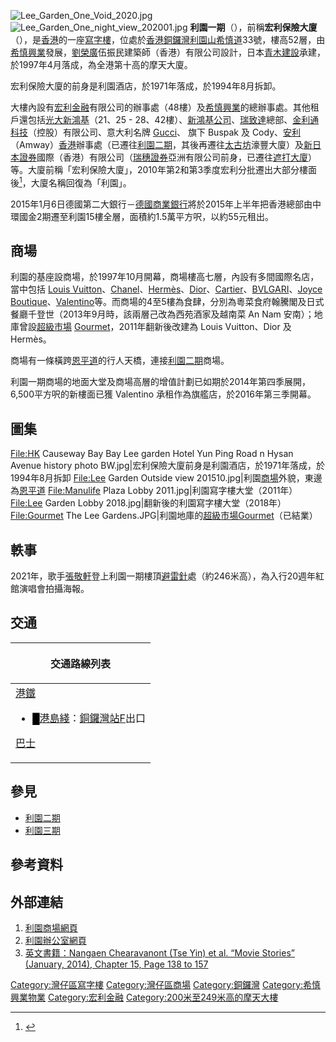 {{Infobox_housinghk | name = Lee Garden One <br />利園一期
| logo= Lee Garden One logo.svg
| photo= Manulife Plaza.jpg
| phototitle= 利園大廈（圖中最高大廈）
| address= [[香港|香港]][[銅鑼灣|銅鑼灣]][[利園山|利園山]][[希慎道|希慎道]]33號
| developer= [[希慎興業|希慎興業]]
| manager= 啟勝管理
| use = 辦公室、商場
| blocknumber = 1
| floornumber = 52層
| yearofcompletion = 1997年4月
| former = 利園酒店
| facilities = 店舖、食肆、超級市場
| website = [https://www.leegardens.com.hk/ 利園商場網頁]<BR>[http://offices.leegardens.com.hk/ 利園辦公室網頁]
}}
[[File:Lee_Garden_One_Void_2020.jpg|thumb]]
[[File:Lee_Garden_One_night_view_202001.jpg|thumb]]
'''利園一期'''（{{lang-en|Lee Garden One}}），前稱'''宏利保險大廈'''（{{lang-en|Manulife Plaza}}），是[[香港|香港]]的一座[[寫字樓|寫字樓]]，位處於[[香港|香港]][[銅鑼灣|銅鑼灣]][[利園山|利園山]][[希慎道|希慎道]]33號，樓高52層，由[[希慎興業|希慎興業]]發展，[[劉榮廣|劉榮廣]]伍振民建築師（香港）有限公司設計，日本[[青木建設|青木建設]]承建，於1997年4月落成，為全港第十高的摩天大廈。

宏利保險大廈的前身是利園酒店，於1971年落成，於1994年8月拆卸。

大樓內設有[[宏利金融|宏利金融]]有限公司的辦事處（48樓）及[[希慎興業|希慎興業]]的總辦事處。其他租戶還包括[[光大新鴻基|光大新鴻基]]（21、25 - 28、42樓）、[[新鴻基公司|新鴻基公司]]、[[瑞致達|瑞致達]]總部、[[金利通科技|金利通科技]]（控股）有限公司、意大利名牌 [[Gucci|Gucci]]、{{link-en|APN News & Media|APN News & Media}} 旗下 Buspak 及 Cody、[[安利|安利]]（Amway）[[香港|香港]]辦事處（已遷往[[利園二期|利園二期]]，其後再遷往[[太古坊|太古坊]]濠豐大廈）及[[新日本證券|新日本證券]]國際（香港）有限公司（[[瑞穗證券|瑞穗證券]]亞洲有限公司前身，已遷往[[遮打大廈|遮打大廈]]）等。大廈前稱「宏利保險大廈」，2010年第2和第3季度宏利分批遷出大部分樓面後<ref>{{Cite web |url=http://www.mpfinance.com/htm/Finance/20090519/News/eb_ebf1.htm |title=希慎商舖出租率升 寫字樓跌 |accessdate=2014-10-29 |archive-date=2016-03-04 |archive-url=https://web.archive.org/web/20160304194115/http://www.mpfinance.com/htm/Finance/20090519/News/eb_ebf1.htm |dead-url=no }}</ref>，大廈名稱回復為「利園」。

2015年1月6日德國第二大銀行－[[德國商業銀行|德國商業銀行]]將於2015年上半年把香港總部由中環國金2期遷至利園15樓全層，面積約1.5萬平方呎，以約55元租出。

==商場==
利園的基座設商場，於1997年10月開幕，商場樓高七層，內設有多間國際名店，當中包括 [[Louis_Vuitton|Louis Vuitton]]、[[Chanel|Chanel]]、[[Hermès|Hermès]]、[[Dior|Dior]]、[[Cartier|Cartier]]、[[BVLGARI|BVLGARI]]、[[Joyce_Boutique|Joyce Boutique]]、[[華倫天奴|Valentino]]等。而商場的4至5樓為食肆，分別為粵菜食府翰騰閣及日式餐廳千登世（2013年9月時，該兩層己改為西苑酒家及越南菜 An Nam 安南）；地庫曾設[[超級市場|超級市場]] [[Gourmet|Gourmet]]，2011年翻新後改建為 Louis Vuitton、Dior 及 Hermès。

商場有一條橫跨[[恩平道|恩平道]]的行人天橋，連接[[利園二期|利園二期]]商場。

利園一期商場的地面大堂及商場高層的增值計劃已如期於2014年第四季展開，6,500平方呎的新樓面已獲 Valentino 承租作為旗艦店，於2016年第三季開幕。

==圖集==
<gallery>
File:HK Causeway Bay Bay Lee garden Hotel Yun Ping Road n Hysan Avenue history photo BW.jpg|宏利保險大廈前身是利園酒店，於1971年落成，於1994年8月拆卸
File:Lee Garden Outside view 201510.jpg|利園[[香港商場|商場]]外貌，東邊為[[恩平道|恩平道]]
File:Manulife Plaza Lobby 2011.jpg|利園寫字樓大堂（2011年）
File:Lee Garden Lobby 2018.jpg|翻新後的利園寫字樓大堂（2018年）
File:Gourmet The Lee Gardens.JPG|利園地庫的[[超級市場|超級市場]][[Gourmet|Gourmet]]（已結業）
</gallery>

==軼事==
2021年，歌手[[張敬軒|張敬軒]]登上利園一期樓頂[[避雷針|避雷針]]處（約246米高），為入行20週年紅館演唱會拍攝海報。

==交通==
{| class="mw-collapsible mw-collapsed wikitable" style="background:white; margin: 0 auto; width: auto;" 
! 交通路線列表
|-
|
;[[港鐵|港鐵]]
*<font color="{{港島綫色彩}}">█</font>[[港島綫|港島綫]]：[[銅鑼灣站|銅鑼灣站]]F出口
;[[香港巴士|巴士]]
{{港島巴士簡單列表|2A|2X|5B|5X|8|8P|8X|10|11|15B|23|23B|25|25A|26|76|77|96|592|N8|N8P|N8X}}
{{過海隧道巴士簡單列表|103|107|108|112|117|170|601|603|603A|619|619X|671|673|680|680A|680B|681|681P|690|914|930X|936|948|960|961|962|962B|962X|968|969|N122|N182|N368|N619|N680|N691|N962|N969}}
{{大嶼山巴士簡單列表|A11|E11|E11A|N11}}
|}

==參見==
*[[利園二期|利園二期]]
*[[利園三期|利園三期]]

==參考資料==
{{reflist}}

==外部連結==
{{stack begin}}
{{commonscat|The Lee Gardens, Manulife Plaza}}
{{stack end}}
# [https://www.leegardens.com.hk/ 利園商場網頁]{{Wayback|url=https://www.leegardens.com.hk/ |date=20191215174510 }}
# [http://offices.leegardens.com.hk/ 利園辦公室網頁]{{Wayback|url=http://offices.leegardens.com.hk/ |date=20141029202759 }}
# [https://books.google.com.hk/books?id=kE_eAgAAQBAJ&printsec=frontcover&hl=zh-TW&source=gbs_ge_summary_r&cad=0#v=onepage&q&f=true 英文書籍：Nangaen Chearavanont (Tse Yin) et al. “Movie Stories” (January, 2014), Chapter 15, Page 138 to 157]{{Wayback|url=https://books.google.com.hk/books?id=kE_eAgAAQBAJ&printsec=frontcover&hl=zh-TW&source=gbs_ge_summary_r&cad=0#v=onepage&q&f=true |date=20160304081129 }}

{{希慎興業}}

[[Category:灣仔區寫字樓|Category:灣仔區寫字樓]]
[[Category:灣仔區商場|Category:灣仔區商場]]
[[Category:銅鑼灣|Category:銅鑼灣]]
[[Category:希慎興業物業|Category:希慎興業物業]]
[[Category:宏利金融|Category:宏利金融]]
[[Category:200米至249米高的摩天大樓|Category:200米至249米高的摩天大樓]]